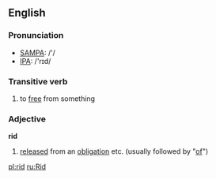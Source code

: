 ==English==
=== Pronunciation ===
*[[w:SAMPA|SAMPA]]: /'/
*[[w:IPA|IPA]]: /'rɪd/

===Transitive verb===
{{irregverb|'''to rid'''|'''[[rids]]'''|'''rid'''|'''rid'''|'''[[ridding]]'''}}
# to [[free]] from something

===Adjective===
'''rid'''
# [[released]] from an [[obligation]] etc. (usually followed by "[[of]]")

[[pl:rid]]
[[ru:Rid]]